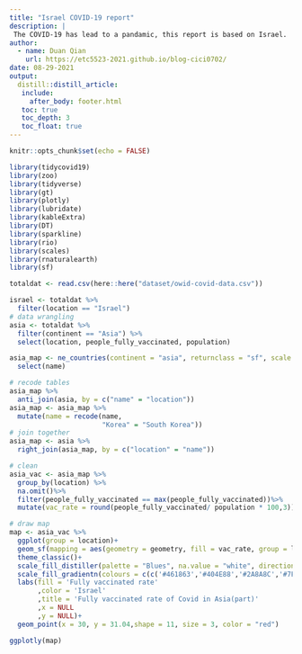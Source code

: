 ```yaml
---
title: "Israel COVID-19 report"
description: |
 The COVID-19 has lead to a pandamic, this report is based on Israel.
author:
  - name: Duan Qian
    url: https://etc5523-2021.github.io/blog-cici0702/
date: 08-29-2021
output:
  distill::distill_article:
   include:
     after_body: footer.html
   toc: true
   toc_depth: 3
   toc_float: true
---
```


```r
knitr::opts_chunk$set(echo = FALSE)
```

```r
library(tidycovid19)
library(zoo)
library(tidyverse)
library(gt)
library(plotly)
library(lubridate)
library(kableExtra)
library(DT)
library(sparkline)
library(rio)
library(scales)
library(rnaturalearth)
library(sf)
```


```r
totaldat <- read.csv(here::here("dataset/owid-covid-data.csv"))

israel <- totaldat %>%
  filter(location == "Israel")
# data wrangling
asia <- totaldat %>%
  filter(continent == "Asia") %>%
  select(location, people_fully_vaccinated, population)

asia_map <- ne_countries(continent = "asia", returnclass = "sf", scale = "medium")%>% 
  select(name)

# recode tables
asia_map %>%
  anti_join(asia, by = c("name" = "location"))
asia_map <- asia_map %>%
  mutate(name = recode(name,
                       "Korea" = "South Korea"))
# join together
asia_map <- asia %>%
  right_join(asia_map, by = c("location" = "name"))

# clean
asia_vac <- asia_map %>%
  group_by(location) %>%
  na.omit()%>%
  filter(people_fully_vaccinated == max(people_fully_vaccinated))%>%
  mutate(vac_rate = round(people_fully_vaccinated/ population * 100,3))
```


```r
# draw map
map <- asia_vac %>%
  ggplot(group = location)+
  geom_sf(mapping = aes(geometry = geometry, fill = vac_rate, group = location), size = 0.3 )+
  theme_classic()+
  scale_fill_distiller(palette = "Blues", na.value = "white", direction = 1)+
  scale_fill_gradientn(colours = c(c('#461863','#404E88','#2A8A8C','#7FD157','#F9E53F',"red")),breaks = c(0,10,30,50,60,70))+
  labs(fill = 'Fully vaccinated rate'
       ,color = 'Israel'
       ,title = 'Fully vaccinated rate of Covid in Asia(part)'
       ,x = NULL
       ,y = NULL)+
  geom_point(x = 30, y = 31.04,shape = 11, size = 3, color = "red")

ggplotly(map)
```


